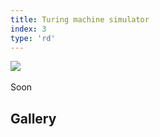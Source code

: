 ```yaml
---
title: Turing machine simulator
index: 3
type: 'rd'
---
```



[![](https://img.shields.io/badge/github-000000?style=for-the-badge&logo=github)](https://github.com/milosz08/turing-machine-simulator) &nbsp;

Soon

## Gallery

<Gallery />
